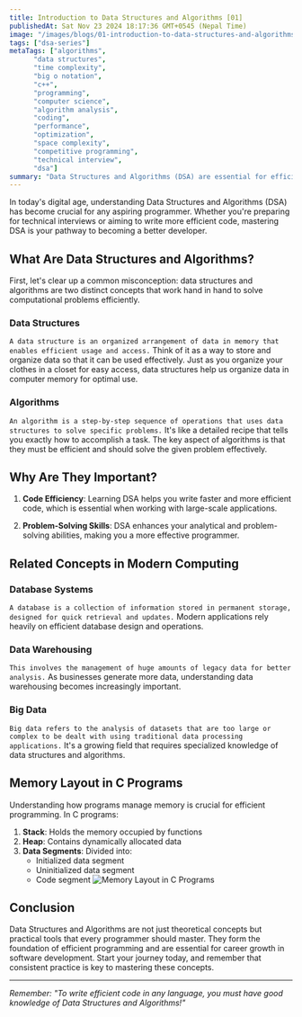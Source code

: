```yaml
---
title: Introduction to Data Structures and Algorithms [01]
publishedAt: Sat Nov 23 2024 18:17:36 GMT+0545 (Nepal Time)
image: "/images/blogs/01-introduction-to-data-structures-and-algorithms/thumbnail.png"
tags: ["dsa-series"]
metaTags: ["algorithms",
      "data structures",
      "time complexity",
      "big o notation",
      "c++",
      "programming",
      "computer science",
      "algorithm analysis",
      "coding",
      "performance",
      "optimization",
      "space complexity",
      "competitive programming",
      "technical interview",
      "dsa"]
summary: "Data Structures and Algorithms (DSA) are essential for efficient programming, technical interviews, and modern computing. Understand their importance, key concepts, and how they enhance coding, problem-solving, and analytical skills for programmers."
---
```


In today's digital age, understanding Data Structures and Algorithms (DSA) has become crucial for any aspiring programmer. Whether you're preparing for technical interviews or aiming to write more efficient code, mastering DSA is your pathway to becoming a better developer.

## What Are Data Structures and Algorithms?

First, let's clear up a common misconception: data structures and algorithms are two distinct concepts that work hand in hand to solve computational problems efficiently.

### Data Structures
`A data structure is an organized arrangement of data in memory that enables efficient usage and access.`
Think of it as a way to store and organize data so that it can be used effectively. Just as you organize your clothes in a closet for easy access, data structures help us organize data in computer memory for optimal use.

### Algorithms
`An algorithm is a step-by-step sequence of operations that uses data structures to solve specific problems.` It's like a detailed recipe that tells you exactly how to accomplish a task. The key aspect of algorithms is that they must be efficient and should solve the given problem effectively.

## Why Are They Important?
1. **Code Efficiency**: Learning DSA helps you write faster and more efficient code, which is essential when working with large-scale applications.

2. **Problem-Solving Skills**: DSA enhances your analytical and problem-solving abilities, making you a more effective programmer.

## Related Concepts in Modern Computing

### Database Systems
`A database is a collection of information stored in permanent storage, designed for quick retrieval and updates.` Modern applications rely heavily on efficient database design and operations.

### Data Warehousing
`This involves the management of huge amounts of legacy data for better analysis.` As businesses generate more data, understanding data warehousing becomes increasingly important.

### Big Data
`Big data refers to the analysis of datasets that are too large or complex to be dealt with using traditional data processing applications.` It's a growing field that requires specialized knowledge of data structures and algorithms.

## Memory Layout in C Programs

Understanding how programs manage memory is crucial for efficient programming. In C programs:

1. **Stack**: Holds the memory occupied by functions
2. **Heap**: Contains dynamically allocated data
3. **Data Segments**: Divided into:
   - Initialized data segment
   - Uninitialized data segment
   - Code segment
![Memory Layout in C Programs](/images//blogs/01-introduction-to-data-structures-and-algorithms/memory-layout-in-c.png "Memory Layout in C Programs")


## Conclusion

Data Structures and Algorithms are not just theoretical concepts but practical tools that every programmer should master. They form the foundation of efficient programming and are essential for career growth in software development. Start your journey today, and remember that consistent practice is key to mastering these concepts.

---


_Remember: "To write efficient code in any language, you must have good knowledge of Data Structures and Algorithms!"_
